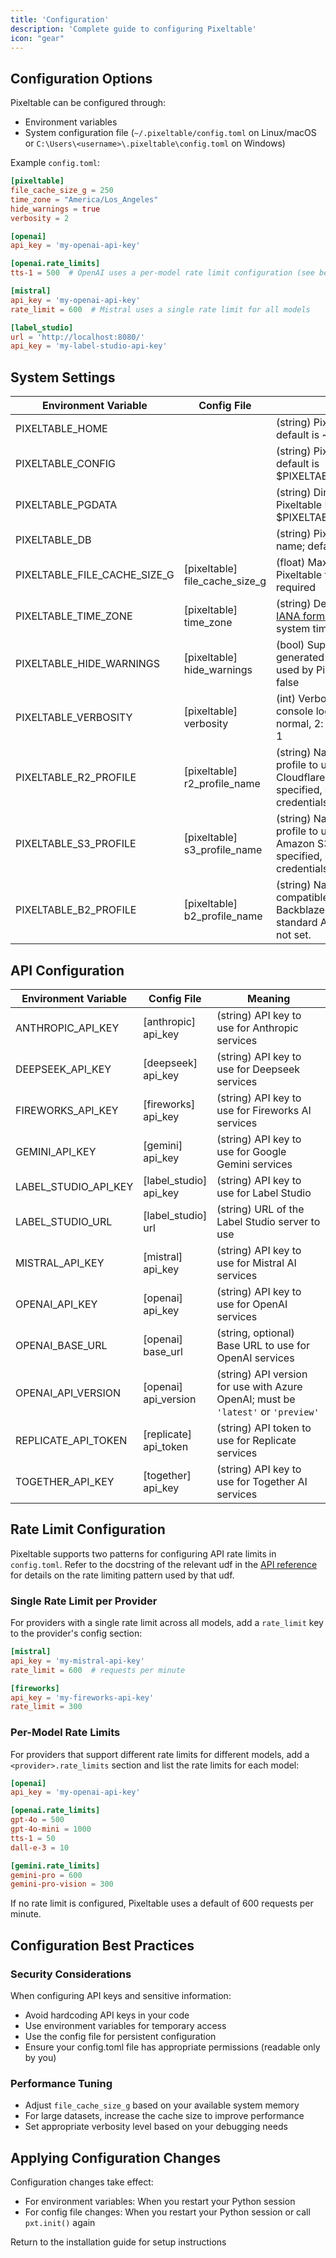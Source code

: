 ```yaml
---
title: 'Configuration'
description: 'Complete guide to configuring Pixeltable'
icon: "gear"
---
```


## Configuration Options

Pixeltable can be configured through:
- Environment variables
- System configuration file (`~/.pixeltable/config.toml` on Linux/macOS or `C:\Users\<username>\.pixeltable\config.toml` on Windows)

Example `config.toml`:
```toml
[pixeltable]
file_cache_size_g = 250
time_zone = "America/Los_Angeles"
hide_warnings = true
verbosity = 2

[openai]
api_key = 'my-openai-api-key'

[openai.rate_limits]
tts-1 = 500  # OpenAI uses a per-model rate limit configuration (see below for details)

[mistral]
api_key = 'my-openai-api-key'
rate_limit = 600  # Mistral uses a single rate limit for all models

[label_studio]
url = 'http://localhost:8080/'
api_key = 'my-label-studio-api-key'
```

## System Settings

| Environment Variable | Config File | Meaning |
| -------------------- | ----------- | ------- |
| PIXELTABLE_HOME | | (string) Pixeltable user directory; default is ~/.pixeltable |
| PIXELTABLE_CONFIG | | (string) Pixeltable config file; default is $PIXELTABLE_HOME/config.toml |
| PIXELTABLE_PGDATA | | (string) Directory where Pixeltable DB is stored; default is $PIXELTABLE_HOME/pgdata |
| PIXELTABLE_DB | | (string) Pixeltable database name; default is pixeltable |
| PIXELTABLE_FILE_CACHE_SIZE_G | [pixeltable]<br/>file_cache_size_g | (float) Maximum size of the Pixeltable file cache, in GiB; required |
| PIXELTABLE_TIME_ZONE | [pixeltable]<br/>time_zone | (string) Default time zone in [IANA format](https://en.wikipedia.org/wiki/List_of_tz_database_time_zones); defaults to the system time zone |
| PIXELTABLE_HIDE_WARNINGS | [pixeltable]<br/>hide_warnings | (bool) Suppress warnings generated by various libraries used by Pixeltable; default is false |
| PIXELTABLE_VERBOSITY | [pixeltable]<br/>verbosity | (int) Verbosity for Pixeltable console logging (0: minimum, 1: normal, 2: maximum); default is 1 |
| PIXELTABLE_R2_PROFILE | [pixeltable]<br/>r2_profile_name | (string) Name of AWS config profile to use when accessing Cloudflare R2 resources. If not specified, default AWS credentials will be used. |
| PIXELTABLE_S3_PROFILE | [pixeltable]<br/>s3_profile_name | (string) Name of AWS config profile to use when accessing Amazon S3 resources. If not specified, default AWS credentials will be used. |
| PIXELTABLE_B2_PROFILE | [pixeltable]<br/>b2_profile_name | (string) Name of an S3-compatible profile for accessing Backblaze B2. Defaults to the standard AWS credential chain if not set. |

## API Configuration

| Environment Variable | Config File | Meaning |
| -------------------- | ----------- | ------- |
| ANTHROPIC_API_KEY | [anthropic]<br/>api_key | (string) API key to use for Anthropic services |
| DEEPSEEK_API_KEY | [deepseek]<br/>api_key | (string) API key to use for Deepseek services |
| FIREWORKS_API_KEY | [fireworks]<br/>api_key | (string) API key to use for Fireworks AI services |
| GEMINI_API_KEY | [gemini]<br/>api_key | (string) API key to use for Google Gemini services |
| LABEL_STUDIO_API_KEY | [label_studio]<br/>api_key | (string) API key to use for Label Studio |
| LABEL_STUDIO_URL | [label_studio]<br/>url | (string) URL of the Label Studio server to use |
| MISTRAL_API_KEY | [mistral]<br/>api_key | (string) API key to use for Mistral AI services |
| OPENAI_API_KEY | [openai]<br/>api_key | (string) API key to use for OpenAI services |
| OPENAI_BASE_URL | [openai]<br/>base_url | (string, optional) Base URL to use for OpenAI services |
| OPENAI_API_VERSION | [openai]<br/>api_version | (string) API version for use with Azure OpenAI; must be `'latest'` or `'preview'` |
| REPLICATE_API_TOKEN | [replicate]<br/>api_token | (string) API token to use for Replicate services |
| TOGETHER_API_KEY | [together]<br/>api_key | (string) API key to use for Together AI services |

## Rate Limit Configuration

Pixeltable supports two patterns for configuring API rate limits in `config.toml`. Refer to the docstring of the
relevant udf in the [API reference](https://pixeltable.github.io/pixeltable/) for details on the rate limiting pattern used by that udf.

### Single Rate Limit per Provider

For providers with a single rate limit across all models, add a `rate_limit` key to the provider's config section:

```toml
[mistral]
api_key = 'my-mistral-api-key'
rate_limit = 600  # requests per minute

[fireworks]
api_key = 'my-fireworks-api-key'
rate_limit = 300
```

### Per-Model Rate Limits

For providers that support different rate limits for different models, add a `<provider>.rate_limits` section and list the rate limits for each model:

```toml
[openai]
api_key = 'my-openai-api-key'

[openai.rate_limits]
gpt-4o = 500
gpt-4o-mini = 1000
tts-1 = 50
dall-e-3 = 10

[gemini.rate_limits]
gemini-pro = 600
gemini-pro-vision = 300
```

If no rate limit is configured, Pixeltable uses a default of 600 requests per minute.

## Configuration Best Practices

### Security Considerations

When configuring API keys and sensitive information:

- Avoid hardcoding API keys in your code
- Use environment variables for temporary access
- Use the config file for persistent configuration
- Ensure your config.toml file has appropriate permissions (readable only by you)

### Performance Tuning

- Adjust `file_cache_size_g` based on your available system memory
- For large datasets, increase the cache size to improve performance
- Set appropriate verbosity level based on your debugging needs

## Applying Configuration Changes

Configuration changes take effect:
- For environment variables: When you restart your Python session
- For config file changes: When you restart your Python session or call `pxt.init()` again

<Card title="Installation Guide" icon="computer" href="/docs/overview/installation">
  Return to the installation guide for setup instructions
</Card>

